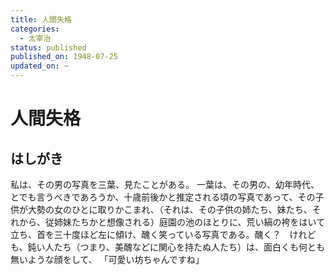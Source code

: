 ```yaml
---
title: 人間失格
categories:
  - 太宰治
status: published
published_on: 1948-07-25
updated_on: ~
---
```


# 人間失格

## はしがき

私は、その男の写真を三葉、見たことがある。
一葉は、その男の、幼年時代、とでも言うべきであろうか、十歳前後かと推定される頃の写真であって、その子供が大勢の女のひとに取りかこまれ、（それは、その子供の姉たち、妹たち、それから、従姉妹たちかと想像される）庭園の池のほとりに、荒い縞の袴をはいて立ち、首を三十度ほど左に傾け、醜く笑っている写真である。醜く？　けれども、鈍い人たち（つまり、美醜などに関心を持たぬ人たち）は、面白くも何とも無いような顔をして、
「可愛い坊ちゃんですね」